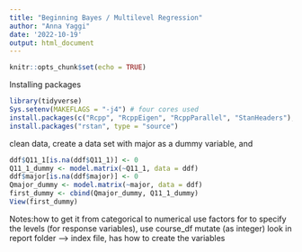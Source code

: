 ```yaml
---
title: "Beginning Bayes / Multilevel Regression"
author: "Anna Yaggi"
date: '2022-10-19'
output: html_document
---
```


```r
knitr::opts_chunk$set(echo = TRUE)
```

Installing packages
```r
library(tidyverse)
Sys.setenv(MAKEFLAGS = "-j4") # four cores used
install.packages(c("Rcpp", "RcppEigen", "RcppParallel", "StanHeaders"), type = "source")
install.packages("rstan", type = "source")

```

clean data, create a data set with major as a dummy variable, and 
```r
ddf$Q11_1[is.na(ddf$Q11_1)] <- 0
Q11_1_dummy <- model.matrix(~Q11_1, data = ddf)
ddf$major[is.na(ddf$major)] <- 0
Qmajor_dummy <- model.matrix(~major, data = ddf)
first_dummy <- cbind(Qmajor_dummy, Q11_1_dummy)
View(first_dummy)
```





Notes:how to get it from categorical to numerical
  use factors for to specify the levels (for response variables), use course_df
  mutate (as integer)
  look in report folder --> index file, has how to create the variables
  
  
  
  